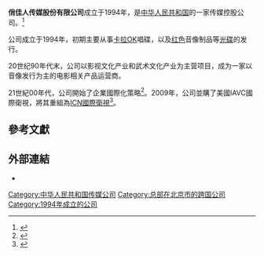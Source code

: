 '''俏佳人传媒股份有限公司'''成立于1994年，是[[中华人民共和国|中华人民共和国]]的一家传媒控股公司。<ref>{{Cite news |url=http://zqb.cyol.com/html/2012-02/18/nw.D110000zgqnb_20120218_4-03.htm |title=想影响美国主流社会的中国传媒公司-中国青年报 |accessdate=2021-11-24 |archive-date=2012-05-01 |archive-url=https://web.archive.org/web/20120501070351/http://zqb.cyol.com/html/2012-02/18/nw.D110000zgqnb_20120218_4-03.htm }}</ref>

公司成立于1994年，初期主要从事[[卡拉OK|卡拉OK]]唱碟，以及[[红色#政治|红色]]音像制品等[[光碟|光碟]]的发行。

20世纪90年代末，公司以影视文化产业和武术文化产业为主营项目，成为一家以音像发行为主的电影相关产品运营商。

21世紀00年代，公司開始了企業國際化策略<ref>{{Cite news |url=https://tech.huanqiu.com/article/9CaKrnJv3L7 |title=俏佳人:五年内成为美国第一大少数族裔电视台 |accessdate=2021-11-24 |archive-date=2022-03-08 |archive-url=https://web.archive.org/web/20220308202442/https://tech.huanqiu.com/article/9CaKrnJv3L7 }}</ref>。2009年，公司並購了美國IAVC國際衛視，將其重組為[[國際衛視|ICN國際衛視]]<ref>{{cite book|author=中華人民共和國文化部對外文化聯絡局（港澳台辦）; 北京大學文化產業研究院|title=中國對外文化貿易年度報告·2010|year=2011|publisher=北京大學出版社|isbn=978-7-301-18581-0|pages=162}}</ref>。

==參考文獻==
{{reflist}}

==外部連結==
* {{Official website|www.gzbeauty.com}}

{{Chinese-company-stub}}

[[Category:中华人民共和国传媒公司|Category:中华人民共和国传媒公司]]
[[Category:总部在北京市的跨国公司|Category:总部在北京市的跨国公司]]
[[Category:1994年成立的公司|Category:1994年成立的公司]]